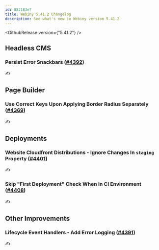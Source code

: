 ```yaml
---
id: 882183e7
title: Webiny 5.41.2 Changelog
description: See what's new in Webiny version 5.41.2
---
```


<GithubRelease version={"5.41.2"} />

## Headless CMS

### Persist Error Snackbars ([#4392](https://github.com/webiny/webiny-js/pull/4392))

✍️

## Page Builder

### Use Correct Keys Upon Applying Border Radius Separately ([#4369](https://github.com/webiny/webiny-js/pull/4369))

✍️

## Deployments

### Website Cloudfront Distributions - Ignore Changes In `staging` Property ([#4401](https://github.com/webiny/webiny-js/pull/4401))

✍️

### Skip "First Deployment" Check When In CI Environment ([#4408](https://github.com/webiny/webiny-js/pull/4408))

✍️

## Other Improvements

### Lifecycle Event Handlers - Add Error Logging ([#4391](https://github.com/webiny/webiny-js/pull/4391)) 

✍️
